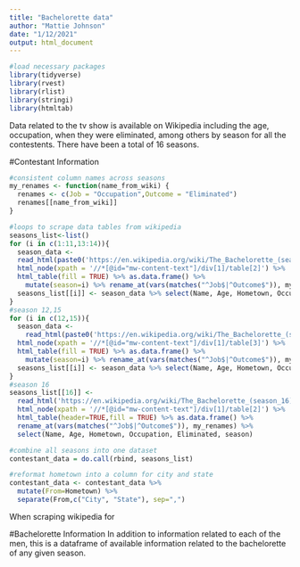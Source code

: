 ```yaml
---
title: "Bachelorette data"
author: "Mattie Johnson"
date: "1/12/2021"
output: html_document
---
```


```r
#load necessary packages
library(tidyverse)
library(rvest)
library(rlist)
library(stringi)
library(htmltab)
```

Data related to the tv show is available on Wikipedia including the age, occupation, when they were eliminated, among others by season for all the contestents. There have been a total of 16 seasons.

#Contestant Information
```r
#consistent column names across seasons
my_renames <- function(name_from_wiki) {
  renames <- c(Job = "Occupation",Outcome = "Eliminated")
  renames[[name_from_wiki]]
}

#loops to scrape data tables from wikipedia
seasons_list<-list()
for (i in c(1:11,13:14)){
  season_data <- 
  read_html(paste0('https://en.wikipedia.org/wiki/The_Bachelorette_(season_',i,')')) %>%
  html_node(xpath = '//*[@id="mw-content-text"]/div[1]/table[2]') %>%
  html_table(fill = TRUE) %>% as.data.frame() %>% 
    mutate(season=i) %>% rename_at(vars(matches("^Job$|^Outcome$")), my_renames)
  seasons_list[[i]] <- season_data %>% select(Name, Age, Hometown, Occupation, Eliminated, season)
}
#season 12,15
for (i in c(12,15)){
  season_data <-  
    read_html(paste0('https://en.wikipedia.org/wiki/The_Bachelorette_(season_',i,')')) %>%
  html_node(xpath = '//*[@id="mw-content-text"]/div[1]/table[3]') %>%
  html_table(fill = TRUE) %>% as.data.frame() %>% 
    mutate(season=i) %>% rename_at(vars(matches("^Job$|^Outcome$")), my_renames)
  seasons_list[[i]] <- season_data %>% select(Name, Age, Hometown, Occupation, Eliminated, season)
}
#season 16
seasons_list[[16]] <-
  read_html('https://en.wikipedia.org/wiki/The_Bachelorette_(season_16)') %>%
  html_node(xpath = '//*[@id="mw-content-text"]/div[1]/table[2]') %>%
  html_table(header=TRUE,fill = TRUE) %>% as.data.frame() %>% 
  rename_at(vars(matches("^Job$|^Outcome$")), my_renames) %>% 
  select(Name, Age, Hometown, Occupation, Eliminated, season)

#combine all seasons into one dataset
contestant_data = do.call(rbind, seasons_list)

#reformat hometown into a column for city and state
contestant_data <- contestant_data %>% 
  mutate(From=Hometown) %>%
  separate(From,c("City", "State"), sep=",")
```
When scraping wikipedia for 


#Bachelorette Information
In addition to information related to each of the men, this is a dataframe of available information related to the bachelorette of any given season.

```r

```